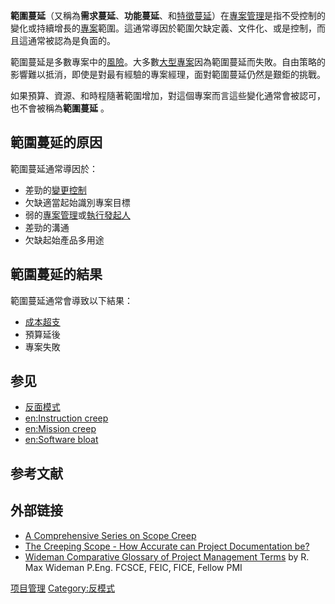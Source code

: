 {{Unreferenced|time=2015-06-22T02:59:36+00:00}}
{{noteTA|1=zh-hans:项目; zh-hant:專案;|2=zh-hans:质量; zh-hant:品質;}}

'''範圍蔓延'''（又稱為'''需求蔓延'''、'''功能蔓延'''、和[[特徵蔓延|特徵蔓延]]）在[[專案管理|專案管理]]是指不受控制的變化或持續增長的[[專案|專案]]範圍。這通常導因於範圍欠缺定義、文件化、或是控制，而且這通常被認為是負面的。

範圍蔓延是多數專案中的[[風險|風險]]。大多數[[大型專案|大型專案]]因為範圍蔓延而失敗。自由策略的影響難以抵消，即使是對最有經驗的專案經理，面對範圍蔓延仍然是艱鉅的挑戰。

如果預算、資源、和時程隨著範圍增加，對這個專案而言這些變化通常會被認可，也不會被稱為'''範圍蔓延''' 。

==範圍蔓延的原因==

範圍蔓延通常導因於：
* 差勁的[[變更控制|變更控制]]
* 欠缺適當起始識別專案目標
* 弱的[[專案管理|專案管理]]或[[執行發起人|執行發起人]]
* 差勁的溝通
* 欠缺起始產品多用途

==範圍蔓延的結果==

範圍蔓延通常會導致以下結果：
* [[成本超支|成本超支]]
* 預算延後
* 專案失敗

==参见==
* [[反面模式|反面模式]]
* [[en:Instruction_creep|en:Instruction creep]]
* [[en:Mission_creep|en:Mission creep]]
* [[en:Software_bloat|en:Software bloat]]

== 参考文献 ==
{{reflist}}

==外部链接==
* [https://web.archive.org/web/20150605041441/http://www.pmhut.com/?s=%22Scope+Creep+Part%22 A Comprehensive Series on Scope Creep]
* [http://www.visionarytools.com/decision-making/incomplete-contracts-scope-creep.htm The Creeping Scope - How Accurate can Project Documentation be?] {{Wayback|url=http://www.visionarytools.com/decision-making/incomplete-contracts-scope-creep.htm |date=20150507142454 }}
* [http://maxwideman.com/pmglossary/PMG_S01.htm Wideman Comparative Glossary of Project Management Terms] {{Wayback|url=http://maxwideman.com/pmglossary/PMG_S01.htm |date=20210425184123 }} by R. Max Wideman P.Eng. FCSCE, FEIC, FICE, Fellow PMI

[[Category:项目管理|]]
[[Category:反模式|Category:反模式]]